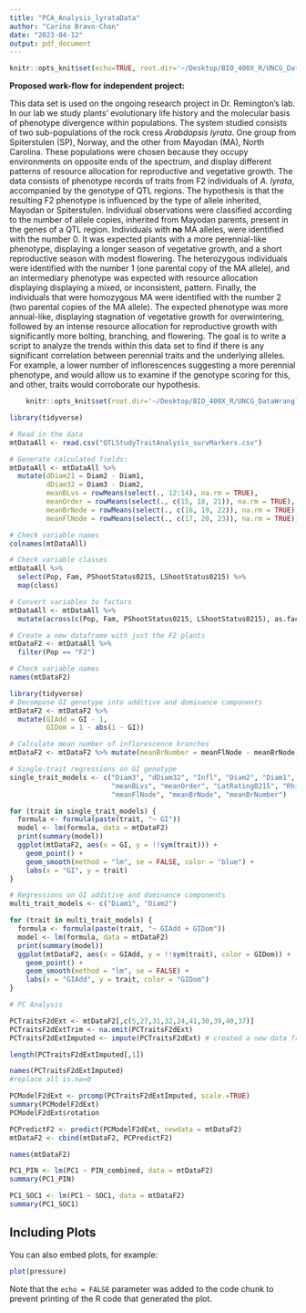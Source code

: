 ```yaml
---
title: "PCA_Analysis_lyrataData"
author: "Carina Bravo-Chan"
date: "2023-04-12"
output: pdf_document
---
```

```r
knitr::opts_knit$set(echo=TRUE, root.dir='~/Desktop/BIO_400X_R/UNCG_DataWrangling_NewOld')
```

**Proposed work-flow for independent project:**

This data set is used on the ongoing research project in Dr. Remington's lab. In our lab we study plants' evolutionary life history and the molecular basis of phenotype divergence within populations. The system studied consists of two sub-populations of the rock cress *Arabdopsis lyrata*. One group from Spiterstulen (SP), Norway, and the other from Mayodan (MA), North Carolina. These populations were chosen because they occupy environments on opposite ends of the spectrum, and display different patterns of resource allocation for reproductive and vegetative growth. 
The data consists of phenotype records of traits from F2 individuals of *A. lyrata*, accompanied by the genotype of QTL regions. The hypothesis is that the resulting F2 phenotype is influenced by the type of allele inherited, Mayodan or Spiterstulen.
Individual observations were classified according to the number of allele copies, inherited from Mayodan parents, present in the genes of a QTL region. Individuals with **no** MA alleles, were identified with the number 0. It was expected plants with a more perennial-like phenotype, displaying a longer season of vegetative growth, and a short reproductive season with modest flowering. The heterozygous individuals were identified with the number 1 (one parental copy of the MA allele), and an intermediary phenotype was expected with resource allocation displaying displaying a mixed, or inconsistent, pattern. Finally, the individuals that were homozygous MA were identified with the number 2 (two parental copies of the MA allele). The expected phenotype was more annual-like, displaying stagnation of vegetative growth for overwintering, followed by an intense resource allocation for reproductive growth with significantly more bolting, branching, and flowering. 
The goal is to write a script to analyze the trends within this data set to find if there is any significant correlation between perennial traits and the underlying alleles. For example, a lower number of inflorescences suggesting a more perennial phenotype, and would allow us to examine if the genotype scoring for this, and other, traits would corroborate our hypothesis.


```r
    knitr::opts_knit$set(root.dir='~/Desktop/BIO_400X_R/UNCG_DataWrangling_Old')
```

```r
library(tidyverse)

# Read in the data
mtDataAll <- read.csv("QTLStudyTraitAnalysis_survMarkers.csv")

# Generate calculated fields:
mtDataAll <- mtDataAll %>%
  mutate(dDiam21 = Diam2 - Diam1,
         dDiam32 = Diam3 - Diam2,
         meanBLvs = rowMeans(select(., 12:14), na.rm = TRUE),
         meanOrder = rowMeans(select(., c(15, 18, 21)), na.rm = TRUE),
         meanBrNode = rowMeans(select(., c(16, 19, 22)), na.rm = TRUE),
         meanFlNode = rowMeans(select(., c(17, 20, 23)), na.rm = TRUE))

# Check variable names
colnames(mtDataAll)

# Check variable classes
mtDataAll %>%
  select(Pop, Fam, PShootStatus0215, LShootStatus0215) %>%
  map(class)

# Convert variables to factors
mtDataAll <- mtDataAll %>%
  mutate(across(c(Pop, Fam, PShootStatus0215, LShootStatus0215), as.factor))

# Create a new dataframe with just the F2 plants
mtDataF2 <- mtDataAll %>%
  filter(Pop == "F2")

# Check variable names
names(mtDataF2)
```

```r
library(tidyverse)
# Decompose GI genotype into additive and dominance components
mtDataF2 <- mtDataF2 %>% 
  mutate(GIAdd = GI - 1,
         GIDom = 1 - abs(1 - GI))

# Calculate mean number of inflorescence branches
mtDataF2 <- mtDataF2 %>% mutate(meanBrNumber = meanFlNode - meanBrNode)

# Single-trait regressions on GI genotype
single_trait_models <- c("Diam3", "dDiam32", "Infl", "Diam2", "Diam1", "dDiam21", 
                         "meanBLvs", "meanOrder", "LatRating0215", "Rhiz0615", 
                         "meanFlNode", "meanBrNode", "meanBrNumber")

for (trait in single_trait_models) {
  formula <- formula(paste(trait, "~ GI"))
  model <- lm(formula, data = mtDataF2)
  print(summary(model))
  ggplot(mtDataF2, aes(x = GI, y = !!sym(trait))) +
    geom_point() +
    geom_smooth(method = "lm", se = FALSE, color = "blue") +
    labs(x = "GI", y = trait)
}

# Regressions on GI additive and dominance components
multi_trait_models <- c("Diam1", "Diam2")

for (trait in multi_trait_models) {
  formula <- formula(paste(trait, "~ GIAdd + GIDom"))
  model <- lm(formula, data = mtDataF2)
  print(summary(model))
  ggplot(mtDataF2, aes(x = GIAdd, y = !!sym(trait), color = GIDom)) +
    geom_point() +
    geom_smooth(method = "lm", se = FALSE) +
    labs(x = "GIAdd", y = trait, color = "GIDom")
}

# PC Analysis

PCTraitsF2dExt <- mtDataF2[,c(5,27,31,32,24,41,30,39,40,37)]
PCTraitsF2dExtTrim <- na.omit(PCTraitsF2dExt)
PCTraitsF2dExtImputed <- impute(PCTraitsF2dExt) # created a new data frame, using the impute function to force PCA despite empty rows within data frame

length(PCTraitsF2dExtImputed[,1])

names(PCTraitsF2dExtImputed)
#replace all is.na=0

PCModelF2dExt <- prcomp(PCTraitsF2dExtImputed, scale.=TRUE)
summary(PCModelF2dExt)
PCModelF2dExt$rotation

PCPredictF2 <- predict(PCModelF2dExt, newdata = mtDataF2)
mtDataF2 <- cbind(mtDataF2, PCPredictF2)

names(mtDataF2)

PC1_PIN <- lm(PC1 ~ PIN_combined, data = mtDataF2)
summary(PC1_PIN)

PC1_SOC1 <- lm(PC1 ~ SOC1, data = mtDataF2)
summary(PC1_SOC1)
```

## Including Plots

You can also embed plots, for example:

```r
plot(pressure)
```

Note that the `echo = FALSE` parameter was added to the code chunk to prevent printing of the R code that generated the plot.

